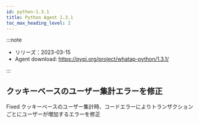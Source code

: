 ```yaml
---
id: python-1.3.1
title: Python Agent 1.3.1
toc_max_heading_level: 2
---
```



:::note

-   リリーズ：2023-03-15
-   Agent download: <https://pypi.org/project/whatap-python/1.3.1/>

:::

## クッキーベースのユーザー集計エラーを修正

<p><Status>Fixed</Status> クッキーベースのユーザー集計時、コードエラーによりトランザクションごとにユーザーが増加するエラーを修正</p>
